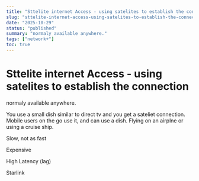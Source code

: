 ```yaml
---
title: "Sttelite internet Access - using satelites to establish the connection"
slug: "sttelite-internet-access-using-satelites-to-establish-the-connection"
date: "2025-10-29"
status: "published"
summary: "normaly available anywhere."
tags: ["network+"]
toc: true
---
```


# Sttelite internet Access - using satelites to establish the connection

normaly available anywhere. 

You use a small dish similar to direct tv and you get a sateliet connection. Mobile users on the go use it, and can use a dish. Flying on an airplne or using a cruise ship. 

Slow, not as fast 

Expensive 

High Latency (lag) 

Starlink